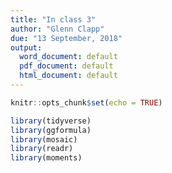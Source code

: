 ```yaml
---
title: "In class 3"
author: "Glenn Clapp"
due: "13 September, 2018"
output:
  word_document: default
  pdf_document: default
  html_document: default
---
```


```r
knitr::opts_chunk$set(echo = TRUE)
```

```r
library(tidyverse)
library(ggformula)
library(mosaic)
library(readr)
library(moments)
```
